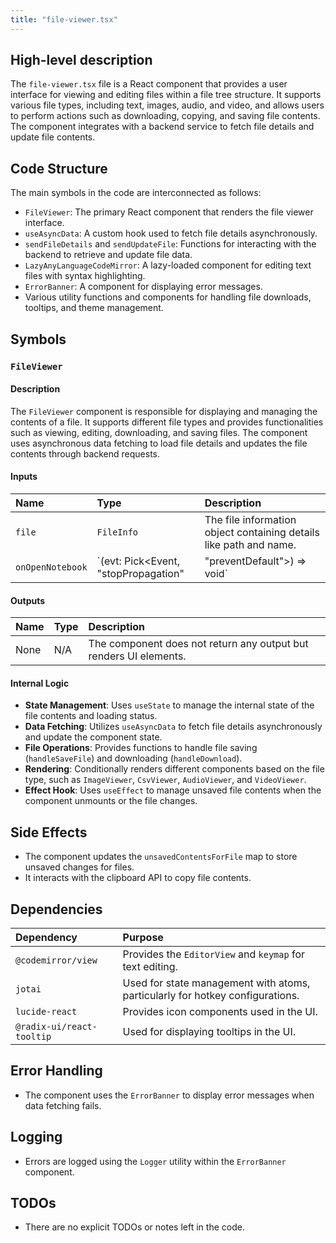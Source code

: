 ```yaml
---
title: "file-viewer.tsx"
---
```


## High-level description

The `file-viewer.tsx` file is a React component that provides a user interface for viewing and editing files within a file tree structure. It supports various file types, including text, images, audio, and video, and allows users to perform actions such as downloading, copying, and saving file contents. The component integrates with a backend service to fetch file details and update file contents.

## Code Structure

The main symbols in the code are interconnected as follows:
- `FileViewer`: The primary React component that renders the file viewer interface.
- `useAsyncData`: A custom hook used to fetch file details asynchronously.
- `sendFileDetails` and `sendUpdateFile`: Functions for interacting with the backend to retrieve and update file data.
- `LazyAnyLanguageCodeMirror`: A lazy-loaded component for editing text files with syntax highlighting.
- `ErrorBanner`: A component for displaying error messages.
- Various utility functions and components for handling file downloads, tooltips, and theme management.

## Symbols

### `FileViewer`
#### Description
The `FileViewer` component is responsible for displaying and managing the contents of a file. It supports different file types and provides functionalities such as viewing, editing, downloading, and saving files. The component uses asynchronous data fetching to load file details and updates the file contents through backend requests.

#### Inputs
| Name         | Type     | Description                                      |
|:-------------|:---------|:-------------------------------------------------|
| `file`       | `FileInfo` | The file information object containing details like path and name. |
| `onOpenNotebook` | `(evt: Pick&lt;Event, "stopPropagation" | "preventDefault"&gt;) =&gt; void` | A callback function to open a notebook associated with the file. |

#### Outputs
| Name | Type | Description |
|:-----|:-----|:------------|
| None | N/A  | The component does not return any output but renders UI elements. |

#### Internal Logic
- **State Management**: Uses `useState` to manage the internal state of the file contents and loading status.
- **Data Fetching**: Utilizes `useAsyncData` to fetch file details asynchronously and update the component state.
- **File Operations**: Provides functions to handle file saving (`handleSaveFile`) and downloading (`handleDownload`).
- **Rendering**: Conditionally renders different components based on the file type, such as `ImageViewer`, `CsvViewer`, `AudioViewer`, and `VideoViewer`.
- **Effect Hook**: Uses `useEffect` to manage unsaved file contents when the component unmounts or the file changes.

## Side Effects
- The component updates the `unsavedContentsForFile` map to store unsaved changes for files.
- It interacts with the clipboard API to copy file contents.

## Dependencies

| Dependency | Purpose |
|:-----------|:--------|
| `@codemirror/view` | Provides the `EditorView` and `keymap` for text editing. |
| `jotai` | Used for state management with atoms, particularly for hotkey configurations. |
| `lucide-react` | Provides icon components used in the UI. |
| `@radix-ui/react-tooltip` | Used for displaying tooltips in the UI. |

## Error Handling
- The component uses the `ErrorBanner` to display error messages when data fetching fails.

## Logging
- Errors are logged using the `Logger` utility within the `ErrorBanner` component.

## TODOs
- There are no explicit TODOs or notes left in the code.
